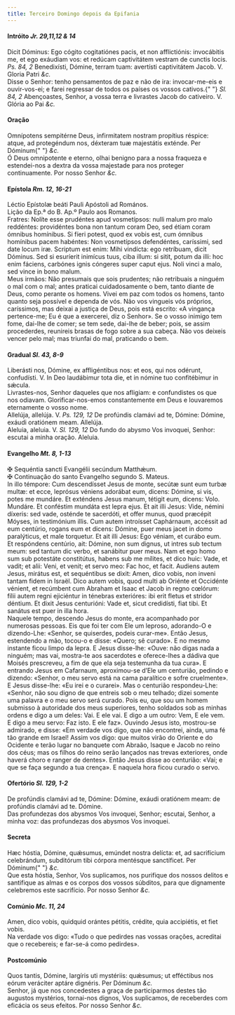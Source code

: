 ```yaml
---
title: Terceiro Domingo depois da Epifania
---
```


<h4 class="text-center">
  Intróito <em>Jr. 29,11,12 & 14</em>
</h4>
<div class="container-fluid">
  <div class="row">
    <div class="col-6 dropcaps text-justify">
      Dicit Dóminus: Ego cógito cogitatiónes pacis, et non afflictiónis:
      invocábitis me, et ego exáudiam vos: et redúcam captivitátem vestram de
      cunctis locis. <em>Ps. 84, 2</em> Benedixísti, Dómine, terram tuam:
      avertísti captivitátem Jacob. V. Gloria Patri <em>&c.</em>
    </div>
    <div class="col-6 dropcaps text-justify">
      Disse o Senhor: tenho pensamentos de paz e não de ira: invocar-me-eis e
      ouvir-vos-ei; e farei regressar de todos os países os vossos cativos.{" "}
      <em>Sl. 84, 2</em> Abençoastes, Senhor, a vossa terra e livrastes Jacob do
      cativeiro. V. Glória ao Pai <em>&c.</em>
    </div>
  </div>
</div>

<h4 class="text-center">Oração</h4>
<div class="container-fluid">
  <div class="row">
    <div class="col-6 dropcaps text-justify">
      Omnípotens sempitérne Deus, infirmitatem nostram propítius réspice: atque,
      ad protegéndum nos, déxteram tuæ majestátis exténde. Per Dóminum{" "}
      <em>&c.</em>
    </div>
    <div class="col-6 dropcaps text-justify">
      Ó Deus omnipotente e eterno, olhai benigno para a nossa fraqueza e
      estendei-nos a dextra da vossa majestade para nos proteger continuamente.
      Por nosso Senhor <em>&c.</em>
    </div>
  </div>
</div>

<h4 class="text-center">
  Epístola <em>Rm. 12, 16-21</em>
</h4>
<div class="container-fluid">
  <div class="row">
    <div class="col-6 text-justify">
      Léctio Epístolæ beáti Pauli Apóstoli ad Romános.
    </div>
    <div class="col-6 text-justify">
      Lição da Ep.ª do B. Ap.º Paulo aos Romanos.
    </div>
    <div class="col-6 dropcaps text-justify">
      Fratres: Nolíte esse prudéntes apud vosmetípsos: nulli malum pro malo
      reddéntes: providéntes bona non tantum coram Deo, sed étiam coram ómnibus
      homínibus. Si fíeri potest, quod ex vobis est, cum ómnibus homínibus pacem
      habéntes: Non vosmetípsos defendéntes, caríssimi, sed date locum iræ.
      Scriptum est enim: Mihi vindícta: ego retríbuam, dicit Dóminus. Sed si
      esuríerit inimícus tuus, ciba illum: si sitit, potum da illi: hoc enim
      fáciens, carbónes ignis cóngeres super caput ejus. Noli vinci a malo, sed
      vince in bono malum.
    </div>
    <div class="col-6 dropcaps text-justify">
      Meus irmãos: Não presumais que sois prudentes; não retribuais a ninguém o
      mal com o mal; antes praticai cuidadosamente o bem, tanto diante de Deus,
      como perante os homens. Vivei em paz com todos os homens, tanto quanto
      seja possível e dependa de vós. Não vos vingueis vós próprios, caríssimos,
      mas deixai a justiça de Deus, pois está escrito: «A vingança pertence-me;
      Eu é que a exercerei, diz o Senhor». Se o vosso inimigo tem fome, dai-lhe
      de comer; se tem sede, dai-lhe de beber; pois, se assim procederdes,
      reunireis brasas de fogo sobre a sua cabeça. Não vos deixeis vencer pelo
      mal; mas triunfai do mal, praticando o bem.
    </div>
  </div>
</div>

<h4 class="text-center">
  Gradual <em>Sl. 43, 8-9</em>
</h4>
<div class="container-fluid">
  <div class="row">
    <div class="col-6 dropcaps text-justify">
      Liberásti nos, Dómine, ex affligéntibus nos: et eos, qui nos odérunt,
      confudísti. V. In Deo laudábimur tota die, et in nómine tuo confitébimur
      in sǽcula.
    </div>
    <div class="col-6 dropcaps text-justify">
      Livrastes-nos, Senhor daqueles que nos afligiam: e confundistes os que nos
      odiavam. Glorificar-nos-emos constantemente em Deus e louvaremos
      eternamente o vosso nome.
    </div>
    <div class="col-6 text-justify">
      Allelúja, allelúja. V. <em>Ps. 129, 12</em> De profúndis clamávi ad te,
      Dómine: Dómine, exáudi oratiónem meam. Allelúja.
    </div>
    <div class="col-6 text-justify">
      Aleluia, aleluia. V. <em>Sl. 129, 12</em> Do fundo do abysmo Vos invoquei,
      Senhor: escutai a minha oração. Aleluia.
    </div>
  </div>
</div>

<h4 class="text-center">
  Evangelho <em>Mt. 8, 1-13</em>
</h4>
<div class="container-fluid">
  <div class="row">
    <div class="col-6 text-justify">
      <span class="text-danger">&#10016;</span> Sequéntia sancti Evangélii
      secúndum Matthǽum.
    </div>
    <div class="col-6 text-justify">
      <span class="text-danger">&#10016;</span> Continuação do santo Evangelho
      segundo S. Mateus.
    </div>
    <div class="col-6 dropcaps text-justify">
      In illo témpore: Cum descendísset Jesus de monte, secútæ sunt eum turbæ
      multæ: et ecce, leprósus véniens adorábat eum, dicens: Dómine, si vis,
      potes me mundáre. Et exténdens Jesus manum, tétigit eum, dicens: Volo.
      Mundáre. Et conféstim mundáta est lepra ejus. Et ait illi Jesus: Vide,
      némini díxeris: sed vade, osténde te sacerdóti, et offer munus, quod
      præcépit Móyses, in testimónium illis. Cum autem introísset Caphárnaum,
      accéssit ad eum centúrio, rogans eum et dicens: Dómine, puer meus jacet in
      domo paralýticus, et male torquetur. Et ait illi Jesus: Ego véniam, et
      curábo eum. Et respóndens centúrio, ait: Dómine, non sum dignus, ut intres
      sub tectum meum: sed tantum dic verbo, et sanábitur puer meus. Nam et ego
      homo sum sub potestáte constitútus, habens sub me mílites, et dico huic:
      Vade, et vadit; et alii: Veni, et venit; et servo meo: Fac hoc, et facit.
      Audiens autem Jesus, mirátus est, et sequéntibus se dixit: Amen, dico
      vobis, non inveni tantam fidem in Israël. Dico autem vobis, quod multi ab
      Oriénte et Occidénte vénient, et recúmbent cum Abraham et Isaac et Jacob
      in regno cœlórum: fílii autem regni ejiciéntur in ténebras exterióres: ibi
      erit fletus et stridor déntium. Et dixit Jesus centurióni: Vade et, sicut
      credidísti, fiat tibi. Et sanátus est puer in illa hora.
    </div>
    <div class="col-6 dropcaps text-justify">
      Naquele tempo, descendo Jesus do monte, era acompanhado por numerosas
      pessoas. Eis que foi ter com Ele um leproso, adorando-O e dizendo-Lhe:
      «Senhor, se quiserdes, podeis curar-me». Então Jesus, estendendo a mão,
      tocou-o e disse: «Quero; sê curado». E no mesmo instante ficou limpo da
      lepra. E Jesus disse-lhe: «Ouve: não digas nada a ninguém; mas vai,
      mostra-te aos sacerdotes e oferece-lhes a dádiva que Moisés prescreveu, a
      fim de que ela seja testemunha da tua cura». E entrando Jesus em
      Cafarnaum, aproximou-se d’Ele um centurião, pedindo e dizendo: «Senhor, o
      meu servo está na cama paralítico e sofre cruelmente». E Jesus disse-lhe:
      «Eu irei e o curarei». Mas o centurião respondeu-Lhe: «Senhor, não sou
      digno de que entreis sob o meu telhado; dizei somente uma palavra e o meu
      servo será curado. Pois eu, que sou um homem submisso à autoridade dos
      meus superiores, tenho soldados sob as minhas ordens e digo a um deles:
      Vai. E ele vai. E digo a um outro: Vem, E ele vem. E digo a meu servo: Faz
      isto. E ele faz». Ouvindo Jesus isto, mostrou-se admirado, e disse: «Em
      verdade vos digo, que não encontrei, ainda, uma fé tão grande em Israel!
      Assim vos digo: que muitos virão do Oriente e do Ocidente e terão lugar no
      banquete com Abraão, Isaque e Jacob no reino dos céus; mas os filhos do
      reino serão lançados nas trevas exteriores, onde haverá choro e ranger de
      dentes». Então Jesus disse ao centurião: «Vai; e que se faça segundo a tua
      crença». E naquela hora ficou curado o servo.
    </div>
  </div>
</div>

<h4 class="text-center">
  Ofertório <em>Sl. 129, 1-2</em>
</h4>
<div class="container-fluid">
  <div class="row">
    <div class="col-6 dropcaps text-justify">
      De profúndis clamávi ad te, Dómine: Dómine, exáudi oratiónem meam: de
      profúndis clamávi ad te. Dómine.
    </div>
    <div class="col-6 dropcaps text-justify">
      Das profundezas dos abysmos Vos invoquei, Senhor; escutai, Senhor, a minha
      voz: das profundezas dos abysmos Vos invoquei.
    </div>
  </div>
</div>

<h4 class="text-center">Secreta</h4>
<div class="container-fluid">
  <div class="row">
    <div class="col-6 dropcaps text-justify">
      Hæc hóstia, Dómine, quǽsumus, emúndet nostra delícta: et, ad sacrifícium
      celebrándum, subditórum tibi córpora mentésque sanctíficet. Per Dóminum{" "}
      <em>&c.</em>
    </div>
    <div class="col-6 dropcaps text-justify">
      Que esta hóstia, Senhor, Vos suplicamos, nos purifique dos nossos delitos
      e santifique as almas e os corpos dos vossos súbditos, para que dignamente
      celebremos este sacrifício. Por nosso Senhor <em>&c.</em>
    </div>
  </div>
</div>

<h4 class="text-center">
  Comúnio <em>Mc. 11, 24</em>
</h4>
<div class="container-fluid">
  <div class="row">
    <div class="col-6 dropcaps text-justify">
      Amen, dico vobis, quidquid orántes pétitis, crédite, quia accipiétis, et
      fiet vobis.
    </div>
    <div class="col-6 dropcaps text-justify">
      Na verdade vos digo: «Tudo o que pedirdes nas vossas orações, acreditai
      que o recebereis; e far-se-á como pedirdes».
    </div>
  </div>
</div>

<h4 class="text-center">Postcomúnio</h4>
<div class="container-fluid">
  <div class="row">
    <div class="col-6 dropcaps text-justify">
      Quos tantis, Dómine, largíris uti mystériis: quǽsumus; ut efféctibus nos
      eórum veráciter aptáre dignéris. Per Dóminum <em>&c.</em>
    </div>
    <div class="col-6 dropcaps text-justify">
      Senhor, já que nos concedestes a graça de participarmos destes tão
      augustos mystérios, tornai-nos dignos, Vos suplicamos, de receberdes com
      eficácia os seus efeitos. Por nosso Senhor <em>&c.</em>
    </div>
  </div>
</div>
